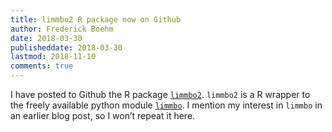 ```yaml
---
title: limmbo2 R package now on Github
author: Frederick Boehm
date: 2018-03-30
publisheddate: 2018-03-30
lastmod: 2018-11-10
comments: true
---
```


I have posted to Github the R package [`limmbo2`](https://github.com/fboehm/limmbo2). `limmbo2` is a R wrapper to the freely available python module [`limmbo`](https://github.com/HannahVMeyer/limmbo). I mention my interest in `limmbo` in an earlier blog post, so I won't repeat it here.
